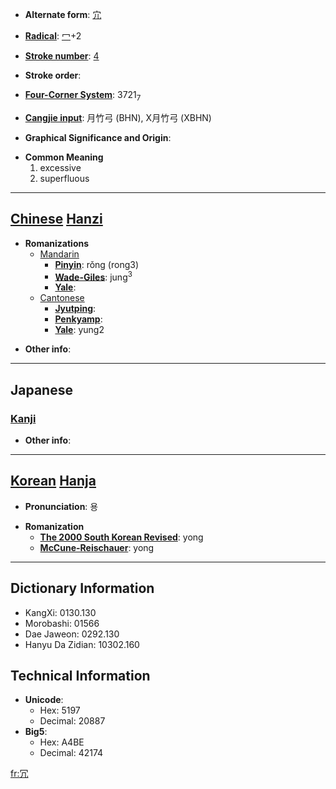 * '''Alternate form''': [[宂]]

* '''[[Wiktionary:Chinese radical index| Radical]]''': [[Wiktionary:Chinese radical index 冖|冖]]+2

* '''[[Wiktionary:Chinese total strokes index|Stroke number]]''': [[Wiktionary:Chinese total strokes index 4|4]]

* '''Stroke order''': 

* '''[[Wiktionary:Chinese four corner index|Four-Corner System]]''': 3721<sub>7</sub>

* '''[[Wiktionary:Chinese Cangjie index|Cangjie input]]''': 月竹弓 (BHN), X月竹弓 (XBHN)

* '''Graphical Significance and Origin''': 

* '''Common Meaning'''
*#excessive
*# superfluous


----

== [[Chinese]] [[Hanzi]] ==

* '''Romanizations'''
** [[Mandarin]]
*** '''[[Pinyin]]''': rǒng (rong3)
*** '''[[Wade-Giles]]''': jung<sup>3</sup>
*** '''[[Yale]]''': 
**[[Cantonese]]
***'''[[Jyutping]]''':
***'''[[Penkyamp]]''': 
***'''[[Yale]]''': yung2

* '''Other info''': 

----

==Japanese==
===[[Kanji]]===
{{kanji|on readings=[[じょう]] (jō)|kun readings=[[むだ]] (muda)}}

* '''Other info''':  

----

== [[Korean]] [[Hanja]] ==

* '''Pronunciation''': 용

* '''Romanization'''
** '''[[The 2000 South Korean Revised Romanization|The 2000 South Korean Revised]]''': yong
** '''[[McCune-Reischauer]]''': yong

----

== Dictionary Information ==

* KangXi: 0130.130
* Morobashi: 01566
* Dae Jaweon: 0292.130
* Hanyu Da Zidian: 10302.160

== Technical Information ==

* '''Unicode''':
** Hex: 5197
** Decimal: 20887
* '''Big5''':
** Hex: A4BE
** Decimal: 42174

[[fr:冗]]